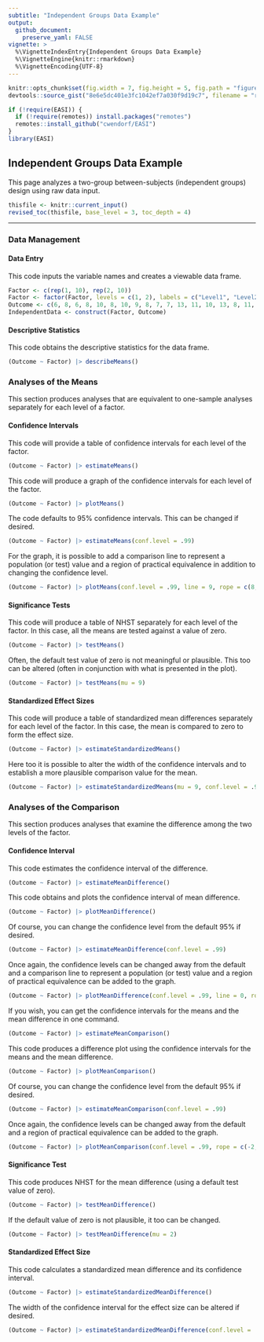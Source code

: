 ```yaml
---
subtitle: "Independent Groups Data Example"
output:
  github_document:
    preserve_yaml: FALSE
vignette: >
  %\VignetteIndexEntry{Independent Groups Data Example}
  %\VignetteEngine{knitr::rmarkdown}
  %\VignetteEncoding{UTF-8}
---
```


```r
knitr::opts_chunk$set(fig.width = 7, fig.height = 5, fig.path = "figures/", echo = TRUE, warning = FALSE, message = FALSE)
devtools::source_gist("8e6e5dc401e3fc1042ef7a030f9d19c7", filename = "revised_toc.R")
```

```r
if (!require(EASI)) {
  if (!require(remotes)) install.packages("remotes")
  remotes::install_github("cwendorf/EASI")
}
library(EASI)
```

## Independent Groups Data Example

This page analyzes a two-group between-subjects (independent groups) design using raw data input.

```r
thisfile <- knitr::current_input()
revised_toc(thisfile, base_level = 3, toc_depth = 4)
```

---

### Data Management

#### Data Entry

This code inputs the variable names and creates a viewable data frame.
```r
Factor <- c(rep(1, 10), rep(2, 10))
Factor <- factor(Factor, levels = c(1, 2), labels = c("Level1", "Level2"))
Outcome <- c(6, 8, 6, 8, 10, 8, 10, 9, 8, 7, 7, 13, 11, 10, 13, 8, 11, 14, 12, 11)
IndependentData <- construct(Factor, Outcome)
```

#### Descriptive Statistics

This code obtains the descriptive statistics for the data frame.
```r
(Outcome ~ Factor) |> describeMeans()
```

### Analyses of the Means

This section produces analyses that are equivalent to one-sample analyses separately for each level of a factor.

#### Confidence Intervals

This code will provide a table of confidence intervals for each level of the factor.
```r
(Outcome ~ Factor) |> estimateMeans()
```

This code will produce a graph of the confidence intervals for each level of the factor.
```r
(Outcome ~ Factor) |> plotMeans()
```

The code defaults to 95% confidence intervals. This can be changed if desired.
```r
(Outcome ~ Factor) |> estimateMeans(conf.level = .99)
```

For the graph, it is possible to add a comparison line to represent a population (or test) value and a region of practical equivalence in addition to changing the confidence level.
```r
(Outcome ~ Factor) |> plotMeans(conf.level = .99, line = 9, rope = c(8, 10))
```

#### Significance Tests

This code will produce a table of NHST separately for each level of the factor. In this case, all the means are tested against a value of zero.
```r
(Outcome ~ Factor) |> testMeans()
```

Often, the default test value of zero is not meaningful or plausible. This too can be altered (often in conjunction with what is presented in the plot).
```r
(Outcome ~ Factor) |> testMeans(mu = 9)
```

#### Standardized Effect Sizes

This code will produce a table of standardized mean differences separately for each level of the factor. In this case, the mean is compared to zero to form the effect size.
```r
(Outcome ~ Factor) |> estimateStandardizedMeans()
```

Here too it is possible to alter the width of the confidence intervals and to establish a more plausible comparison value for the mean.
```r
(Outcome ~ Factor) |> estimateStandardizedMeans(mu = 9, conf.level = .99)
```

### Analyses of the Comparison

This section produces analyses that examine the difference among the two levels of the factor.

#### Confidence Interval

This code estimates the confidence interval of the difference.
```r
(Outcome ~ Factor) |> estimateMeanDifference()
```

This code obtains and plots the confidence interval of mean difference.
```r
(Outcome ~ Factor) |> plotMeanDifference()
```

Of course, you can change the confidence level from the default 95% if desired.
```r
(Outcome ~ Factor) |> estimateMeanDifference(conf.level = .99)
```

Once again, the confidence levels can be changed away from the default and a comparison line to represent a population (or test) value and a region of practical equivalence can be added to the graph.
```r
(Outcome ~ Factor) |> plotMeanDifference(conf.level = .99, line = 0, rope = c(-2, 2))
```

If you wish, you can get the confidence intervals for the means and the mean difference in one command.

```r
(Outcome ~ Factor) |> estimateMeanComparison()
```

This code produces a difference plot using the confidence intervals for the means and the mean difference.

```r
(Outcome ~ Factor) |> plotMeanComparison()
```

Of course, you can change the confidence level from the default 95% if desired.
```r
(Outcome ~ Factor) |> estimateMeanComparison(conf.level = .99)
```

Once again, the confidence levels can be changed away from the default and a region of practical equivalence can be added to the graph.
```r
(Outcome ~ Factor) |> plotMeanComparison(conf.level = .99, rope = c(-2, 2))
```

#### Significance Test

This code produces NHST for the mean difference (using a default test value of zero).
```r
(Outcome ~ Factor) |> testMeanDifference()
```

If the default value of zero is not plausible, it too can be changed.
```r
(Outcome ~ Factor) |> testMeanDifference(mu = 2)
```

#### Standardized Effect Size

This code calculates a standardized mean difference and its confidence interval.
```r
(Outcome ~ Factor) |> estimateStandardizedMeanDifference()
```

The width of the confidence interval for the effect size can be altered if desired.
```r
(Outcome ~ Factor) |> estimateStandardizedMeanDifference(conf.level = .99)
```
